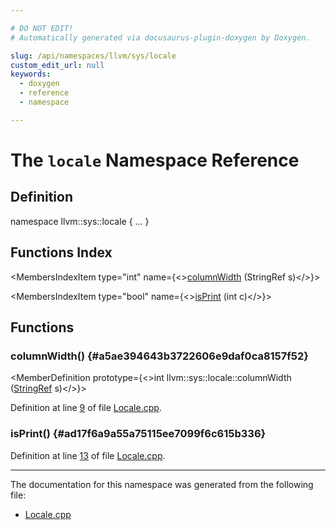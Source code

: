 ```yaml
---

# DO NOT EDIT!
# Automatically generated via docusaurus-plugin-doxygen by Doxygen.

slug: /api/namespaces/llvm/sys/locale
custom_edit_url: null
keywords:
  - doxygen
  - reference
  - namespace

---
```





# The `locale` Namespace Reference

<DoxygenPage pluginConfig={pluginConfig}>



## Definition

<CodeBlock>namespace llvm::sys::locale &#123; ... &#125;</CodeBlock>

## Functions Index

<MembersIndex>

<MembersIndexItem
  type="int"
  name={<><a href="#a5ae394643b3722606e9daf0ca8157f52">columnWidth</a> (StringRef s)</>}>
</MembersIndexItem>

<MembersIndexItem
  type="bool"
  name={<><a href="#ad17f6a9a55a75115ee7099f6c615b336">isPrint</a> (int c)</>}>
</MembersIndexItem>

</MembersIndex>


<SectionDefinition>

## Functions

### columnWidth() {#a5ae394643b3722606e9daf0ca8157f52}

<MemberDefinition
  prototype={<>int llvm::sys::locale::columnWidth (<a href="/docs/api/classes/llvm/stringref">StringRef</a> s)</>}>

Definition at line <a href="/docs/api/files/lib/lib/support/locale-cpp/#l00009">9</a> of file <a href="/docs/api/files/lib/lib/support/locale-cpp">Locale.cpp</a>.
</MemberDefinition>

### isPrint() {#ad17f6a9a55a75115ee7099f6c615b336}

<MemberDefinition
  prototype="bool llvm::sys::locale::isPrint (int c)">

Definition at line <a href="/docs/api/files/lib/lib/support/locale-cpp/#l00013">13</a> of file <a href="/docs/api/files/lib/lib/support/locale-cpp">Locale.cpp</a>.
</MemberDefinition>

</SectionDefinition>

<hr/>

The documentation for this namespace was generated from the following file:

<ul>
<li><a href="/docs/api/files/lib/lib/support/locale-cpp">Locale.cpp</a></li>
</ul>

</DoxygenPage>
